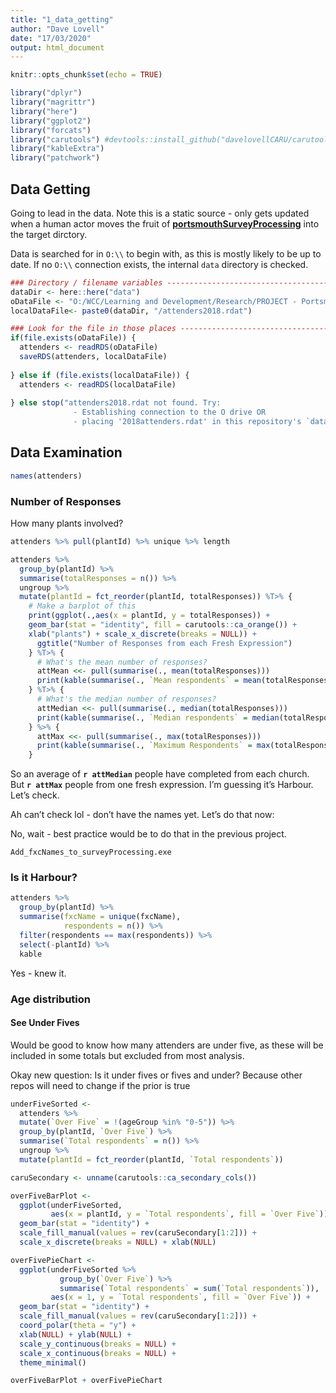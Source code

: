 ```yaml
---
title: "1_data_getting"
author: "Dave Lovell"
date: "17/03/2020"
output: html_document
---
```


```r
knitr::opts_chunk$set(echo = TRUE)
```

```r
library("dplyr")
library("magrittr")
library("here")
library("ggplot2")
library("forcats")
library("carutools") #devtools::install_github("davelovellCARU/carutools")
library("kableExtra")
library("patchwork")
```

## Data Getting

Going to lead in the data. Note this is a static source - only gets updated when a human actor moves the fruit of [**portsmouthSurveyProcessing**](https://www.github.com/davelovellCARU/portsmouthSurveyProcessing) into the target dirctory.

Data is searched for in `O:\\` to begin with, as this is mostly likely to be up to date. If no `O:\\` connection exists, the internal `data` directory is checked. 

```r
### Directory / filename variables -----------------------------------------------
dataDir <- here::here("data")
oDataFile <- "O:/WCC/Learning and Development/Research/PROJECT - Portsmouth 2019 onwards/Data/leaders & attenders/attenders2018.rdat"
localDataFile<- paste0(dataDir, "/attenders2018.rdat")

### Look for the file in those places --------------------------------------------
if(file.exists(oDataFile)) {
  attenders <- readRDS(oDataFile)
  saveRDS(attenders, localDataFile)
  
} else if (file.exists(localDataFile)) {
  attenders <- readRDS(localDataFile)
  
} else stop("attenders2018.rdat not found. Try:
              - Establishing connection to the O drive OR
              - placing '2018attenders.rdat' in this repository's `data` directory")
```

## Data Examination

```r
names(attenders)
```

### Number of Responses

How many plants involved?

```r
attenders %>% pull(plantId) %>% unique %>% length

attenders %>%
  group_by(plantId) %>% 
  summarise(totalResponses = n()) %>% 
  ungroup %>% 
  mutate(plantId = fct_reorder(plantId, totalResponses)) %T>% {
    # Make a barplot of this
    print(ggplot(.,aes(x = plantId, y = totalResponses)) +
    geom_bar(stat = "identity", fill = carutools::ca_orange()) +
    xlab("plants") + scale_x_discrete(breaks = NULL)) +
      ggtitle("Number of Responses from each Fresh Expression")
    } %T>% {
      # What's the mean number of responses?
      attMean <<- pull(summarise(., mean(totalResponses)))
      print(kable(summarise(., `Mean respondents` = mean(totalResponses))))
    } %T>% {
      # What's the median number of responses?
      attMedian <<- pull(summarise(., median(totalResponses)))
      print(kable(summarise(., `Median respondents` = median(totalResponses))))
    } %>% {
      attMax <<- pull(summarise(., max(totalResponses)))
      print(kable(summarise(., `Maximum Respondents` = max(totalResponses))))
    } 
```

So an average of **`r attMedian`** people have completed from each church. But **`r attMax`** people from one fresh expression. I'm guessing it's Harbour. Let's check.

Ah can't check lol - don't have the names yet. Let's do that now:

No, wait - best practice would be to do that in the previous project. 

`Add_fxcNames_to_surveyProcessing.exe`

### Is it Harbour?

```r
attenders %>% 
  group_by(plantId) %>% 
  summarise(fxcName = unique(fxcName),
            respondents = n()) %>% 
  filter(respondents == max(respondents)) %>% 
  select(-plantId) %>% 
  kable
```

Yes - knew it.

### Age distribution

#### See Under Fives

Would be good to know how many attenders are under five, as these will be included in some totals but excluded from most analysis.

Okay new question: Is it under fives or fives and under? Because other repos will need to change if the prior is true

```r
underFiveSorted <-
  attenders %>% 
  mutate(`Over Five` = !(ageGroup %in% "0-5")) %>% 
  group_by(plantId, `Over Five`) %>% 
  summarise(`Total respondents` = n()) %>%
  ungroup %>% 
  mutate(plantId = fct_reorder(plantId, `Total respondents`))

caruSecondary <- unname(carutools::ca_secondary_cols())

overFiveBarPlot <- 
  ggplot(underFiveSorted,
         aes(x = plantId, y = `Total respondents`, fill = `Over Five`)) +
  geom_bar(stat = "identity") +
  scale_fill_manual(values = rev(caruSecondary[1:2])) +
  scale_x_discrete(breaks = NULL) + xlab(NULL)

overFivePieChart <-
  ggplot(underFiveSorted %>% 
           group_by(`Over Five`) %>% 
           summarise(`Total respondents` = sum(`Total respondents`)),
         aes(x = 1, y = `Total respondents`, fill = `Over Five`)) +
  geom_bar(stat = "identity") +
  scale_fill_manual(values = rev(caruSecondary[1:2])) +
  coord_polar(theta = "y") +
  xlab(NULL) + ylab(NULL) +
  scale_y_continuous(breaks = NULL) + 
  scale_x_continuous(breaks = NULL) +
  theme_minimal()

overFiveBarPlot + overFivePieChart

```